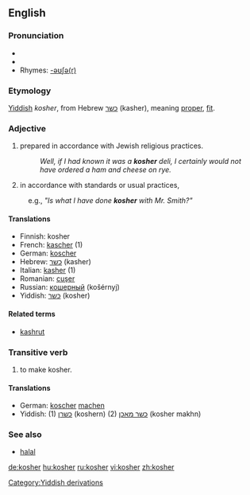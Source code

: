 {{wikipedia|Kashrut}}
==English==

===Pronunciation===
*{{IPA|/ˈkəʊʃ@(r)/}}
*{{SAMPA|/"k@US@(r)/}}
*Rhymes: [[Rhymes:English:-əʊʃə(r)|-əʊʃə(r)]]

===Etymology===
[[Yiddish]] ''kosher'', from Hebrew [[כשר]] (kasher), meaning [[proper]], [[fit]].

===Adjective===
{{en-adj|-}}

# {{context|of food}} prepared in accordance with Jewish religious practices.
#:''Well, if I had known it was a '''''kosher''''' deli, I certainly would not have ordered a ham and cheese on rye.''
# {{italbrac|generally}} in accordance with standards or usual practices,
:e.g., ''"Is what I have done '''kosher''' with Mr. Smith?"''

====Translations====
*Finnish: kosher
*French: [[kascher]] (1)
*German: [[koscher]]
*Hebrew: [[כשר]] (kasher)
*Italian: [[kasher]] (1)
*Romanian: [[cuşer]]
*Russian: [[кошерный]] (košérnyj)
*Yiddish: [[כּשר]] (kosher)

====Related terms====
*[[kashrut]]

===Transitive verb===
{{rfc-trverb|Transitive verb}}
{{en-verb}}

# {{transitive}} to make kosher.

====Translations====
*German: [[koscher]] [[machen]]
*Yiddish: (1) [[כשרן]] (koshern) (2) [[כשר מאכן]] (kosher makhn)

===See also===
*[[halal]]

[[Category:Yiddish derivations]]

[[de:kosher]]
[[hu:kosher]]
[[ru:kosher]]
[[vi:kosher]]
[[zh:kosher]]